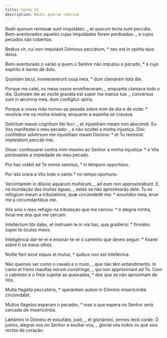 ```yaml
---
title: Salmo 31
description: Beati quorum remissæ
---
```


<div class="side-by-side not-content">

Beáti quorum remíssæ sunt iniquitátes: _ et quorum tecta sunt peccáta. Bem-aventurados aqueles cujas iniquidades foram perdoadas: _ e cujos pecados são cobertos.

Beátus vir, cui non imputávit Dóminus peccátum, \* nec est in spíritu ejus dolus.

Bem-aventurado o varão a quem o Senhor não imputou o pecado, \* e cujo espírito é isento de dolo.

Quóniam tácui, inveteravérunt ossa mea, \* dum clamárem tota die.

Porque me calei, os meus ossos envelheceram, _ enquanto clamava todo o dia. Quóniam die ac nocte graváta est super me manus tua: _ convérsus sum in ærúmna mea, dum confígitur spina.

Porque a vossa mão tornou-se pesada sobre mim de dia e de noite: \* revolvia-me na minha miséria, enquanto a espinha se cravava.

Delíctum meum cógnitum tibi feci: _ et injustítiam meam non abscóndi. Eu Vos manifestei o meu pecado: _ e não ocultei a minha injustiça. Dixi: confitébor advérsum me injustítiam meam Dómino: \* et Tu remisísti impietátem peccáti mei.

Disse: confessarei contra mim mesmo ao Senhor a minha injustiça: \* e Vós perdoastes a impiedade do meu pecado.

Pro hac orábit ad Te omnis sanctus, \* in témpore opportúno.

Por isto orará a Vós todo o santo \* no tempo oportuno.

Verúmtamen in dilúvio aquárum multárum, _ ad eum non approximábunt. E, na inundação das muitas águas, _ estas se não aproximarão dele. Tu es refúgium meum a tribulatióne, quæ circúmdedit me: \* exsultátio mea, érue me a circumdántibus me.

Vós sois o meu refúgio na tribulação que me cercou: \* ó alegria minha, livrai-me dos que me cercam.

Intelléctum tibi dabo, et ínstruam te in via hac, qua gradiéris: \* firmábo super te óculos meos.

Inteligência dar-te-ei e ensinar-te-ei o caminho que deves seguir: \* fixarei sobre ti os meus olhos.

Nolíte fíeri sicut equus et mulus, \* quibus non est intelléctus.

Não queirais ser como o cavalo e o mulo, _ que não têm entendimento. In camo et freno maxíllas eórum constrínge, _ qui non appróximant ad Te. Com o cabresto e o freio sujeitai as queixadas, \* dos que se não aproximam de Vós.

Multa flagélla peccatóris, \* sperántem autem in Dómino misericórdia circúmdabit.

Muitos flagelos esperam o pecador, \* mas o que espera no Senhor será cercado de misericórdia.

Lætámini in Dómino et exsultáte, justi, _ et gloriámini, omnes recti corde. Ó justos, alegrai-vos no Senhor e exultai-vos, _ gloriai vós todos os que sois rectos de coração.

</div>
